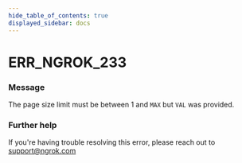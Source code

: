 ```yaml
---
hide_table_of_contents: true
displayed_sidebar: docs
---
```



# ERR_NGROK_233

### Message
The page size limit must be between 1 and `MAX` but `VAL` was provided.

<ErrorDetails error='err_ngrok_233' />


### Further help
If you're having trouble resolving this error, please reach out to [support@ngrok.com](mailto:support@ngrok.com?subject=Help%20with%20ERR_NGROK_233)

